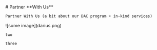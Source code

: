 
<HeaderSection>
    # Partner **With Us**

    Partner With Us (a bit about our DAC program + in-kind services)

</HeaderSection>
<OpportunitySection>
  <OpportunityItem>
    ![some image](darius.png)

    two

    three

  </OpportunityItem>
</OpportunitySection>
